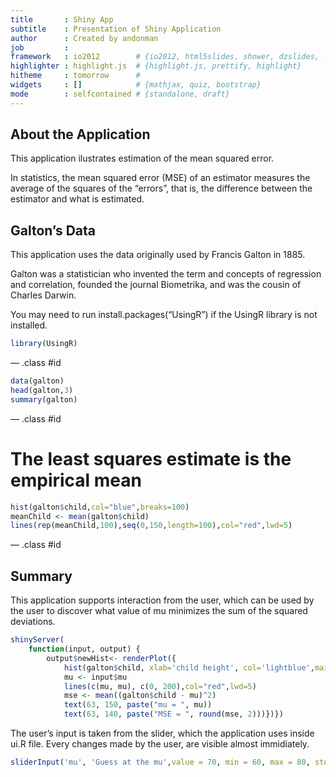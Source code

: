 ```yaml
---
title       : Shiny App
subtitle    : Presentation of Shiny Application
author      : Created by andonman
job         : 
framework   : io2012        # {io2012, html5slides, shower, dzslides, ...}
highlighter : highlight.js  # {highlight.js, prettify, highlight}
hitheme     : tomorrow      # 
widgets     : []            # {mathjax, quiz, bootstrap}
mode        : selfcontained # {standalone, draft}
---
```


## About the Application

This application ilustrates estimation of the mean squared error.  

In statistics, the mean squared error (MSE) of an estimator measures the average of the squares of the "errors", that is, the difference between the estimator and what is estimated.



## Galton's Data

This application uses the data originally used by Francis Galton in 1885.

Galton was a statistician who invented the term and concepts of regression and correlation, founded the journal Biometrika, and was the cousin of Charles Darwin.

You may need to run install.packages("UsingR") if the UsingR library is not installed.

```r
library(UsingR)

```

--- .class #id 

```r
data(galton)
head(galton,3)
summary(galton)
```

--- .class #id 

# The least squares estimate is the empirical mean

```r
hist(galton$child,col="blue",breaks=100)
meanChild <- mean(galton$child)
lines(rep(meanChild,100),seq(0,150,length=100),col="red",lwd=5)
```



--- .class #id 

## Summary

This application supports interaction from the user, which can be used  by the user to discover what value of mu minimizes the sum of the squared deviations.

```r
shinyServer(
    function(input, output) {
        output$newHist<- renderPlot({
            hist(galton$child, xlab='child height', col='lightblue',main='Histogram')
            mu <- input$mu
            lines(c(mu, mu), c(0, 200),col="red",lwd=5)
            mse <- mean((galton$child - mu)^2)
            text(63, 150, paste("mu = ", mu))
            text(63, 140, paste("MSE = ", round(mse, 2)))})})
```


The user's input is taken from the slider, which the application uses inside ui.R file.
Every changes made by the user, are visible almost immidiately.


```r
sliderInput('mu', 'Guess at the mu',value = 70, min = 60, max = 80, step = 0.05)
```


